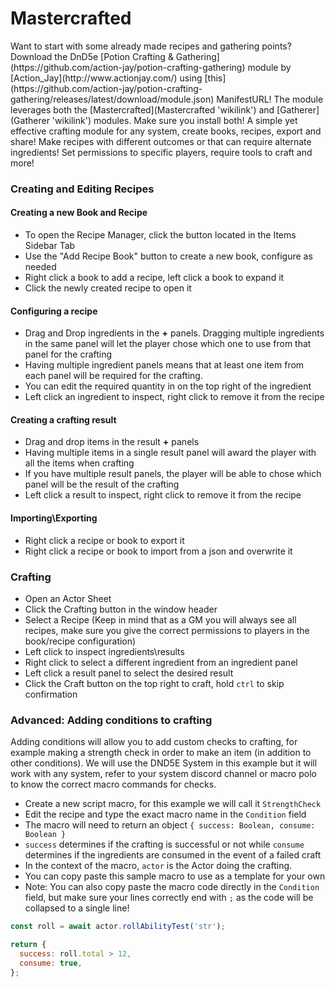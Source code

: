 
# Mastercrafted

<Callout type='info' emoji='ℹ️'>
  Want to start with some already made recipes and gathering points? Download
  the DnD5e [Potion Crafting &
  Gathering](https://github.com/action-jay/potion-crafting-gathering) module by
  [Action_Jay](http://www.actionjay.com/) using
  [this](https://github.com/action-jay/potion-crafting-gathering/releases/latest/download/module.json)
  ManifestURL! The module leverages both the [Mastercrafted](Mastercrafted
  'wikilink') and [Gatherer](Gatherer 'wikilink') modules. Make sure you install
  both!
</Callout>
A simple yet effective crafting module for any system, create books, recipes, export
and share! Make recipes with different outcomes or that can require alternate ingredients!
Set permissions to specific players, require tools to craft and more!

### Creating and Editing Recipes

#### Creating a new Book and Recipe

<ImageButBetter
  src='/../public/images/Mastercrafted/Recipemanagerbtn.png'
  alt='Recipe Manager button'
  width={2000}
  height={2000}
  className={styles.wikiimage}
/>

- To open the Recipe Manager, click the button located in the Items
  Sidebar Tab
- Use the "Add Recipe Book" button to create a new book, configure as
  needed
- Right click a book to add a recipe, left click a book to expand it
- Click the newly created recipe to open it

#### Configuring a recipe

<ImageButBetter
  src='/../public/images/Mastercrafted/Mastercraftedwindowedit.png'
  alt='The Main Mastercrafted Window'
  width={2000}
  height={2000}
  className={styles.wikiimage}
/>
<ImageButBetter
  src='/../public/images/Mastercrafted/Recipeedit.png'
  alt='The Recipe panel in Edit Mode'
  width={2000}
  height={2000}
  className={styles.wikiimage}
/>

- Drag and Drop ingredients in the **+** panels. Dragging multiple
  ingredients in the same panel will let the player chose which one to
  use from that panel for the crafting
- Having multiple ingredient panels means that at least one item from
  each panel will be required for the crafting.
- You can edit the required quantity in on the top right of the
  ingredient
- Left click an ingredient to inspect, right click to remove it from
  the recipe

#### Creating a crafting result

<ImageButBetter
  src='/../public/images/Mastercrafted/Craftingbutton.png'
  alt='Crafting Button in the Actor Sheet header'
  width={2000}
  height={2000}
  className={styles.wikiimage}
/>

- Drag and drop items in the result **+** panels
- Having multiple items in a single result panel will award the player
  with all the items when crafting
- If you have multiple result panels, the player will be able to chose
  which panel will be the result of the crafting
- Left click a result to inspect, right click to remove it from the
  recipe

#### Importing\\Exporting

- Right click a recipe or book to export it
- Right click a recipe or book to import from a json and overwrite it

### Crafting

- Open an Actor Sheet
- Click the Crafting button in the window header
- Select a Recipe (Keep in mind that as a GM you will always see all
  recipes, make sure you give the correct permissions to players in
  the book/recipe configuration)
- Left click to inspect ingredients\\results
- Right click to select a different ingredient from an ingredient
  panel
- Left click a result panel to select the desired result
- Click the Craft button on the top right to craft, hold `ctrl` to
  skip confirmation

<ImageButBetter
  src='/../public/images/Mastercrafted/craftwindownoitem.png'
  alt='The crafting window. Ingredients are Red since the Actor does not own
them.'
  width={2000}
  height={2000}
  className={styles.wikiimage}
/>

### Advanced: Adding conditions to crafting

Adding conditions will allow you to add custom checks to crafting, for
example making a strength check in order to make an item (in addition to
other conditions). We will use the DND5E System in this example but it
will work with any system, refer to your system discord channel or macro
polo to know the correct macro commands for checks.

- Create a new script macro, for this example we will call it
  `StrengthCheck`
- Edit the recipe and type the exact macro name in the `Condition`
  field
- The macro will need to return an object `{ success: Boolean,
consume: Boolean }`
- `success` determines if the crafting is successful or not while
  `consume` determines if the ingredients are consumed in the event of
  a failed craft
- In the context of the macro, `actor` is the Actor doing the
  crafting.
- You can copy paste this sample macro to use as a template for your
  own
- Note: You can also copy paste the macro code directly in the
  `Condition` field, but make sure your lines correctly end with `;`
  as the code will be collapsed to a single line!

```javascript numberLines
const roll = await actor.rollAbilityTest('str');

return {
  success: roll.total > 12,
  consume: true,
};
```

